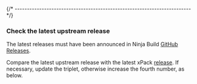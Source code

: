 

{/* ------------------------------------------------------------------------ */}

### Check the latest upstream release

The latest releases must have been announced in
Ninja Build [GitHub Releases](https://github.com/ninja-build/ninja/releases/).

Compare the latest upstream release with the latest xPack
[release](https://github.com/xpack-dev-tools/ninja-build-xpack/releases/).
If necessary, update the triplet, otherwise increase the fourth number,
as below.
